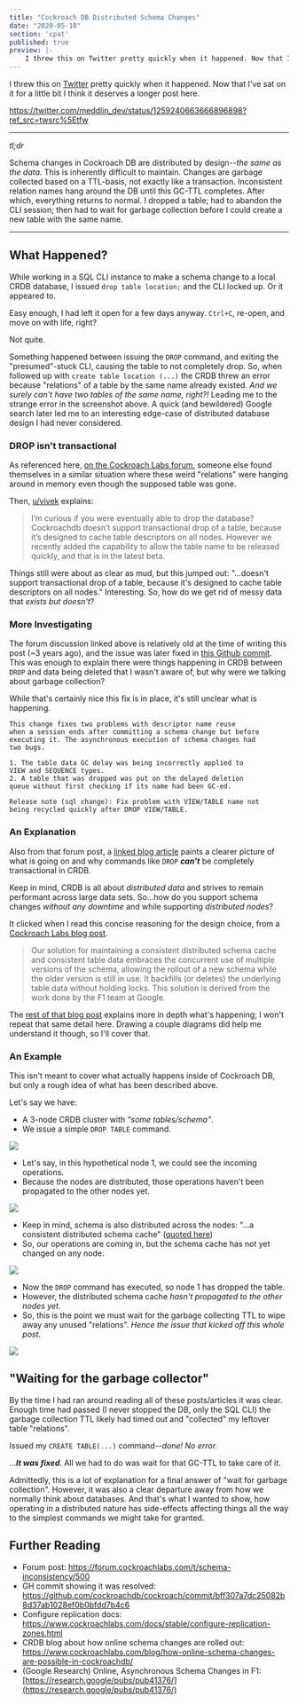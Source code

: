 ```yaml
---
title: "Cockroach DB Distributed Schema Changes"
date: "2020-05-18"
section: 'cpat'
published: true
preview: |-
    I threw this on Twitter pretty quickly when it happened. Now that I've sat on it for a little bit I think it deserves a longer post here. Schema changes in Cockroach DB are distributed by design--the same as the data. This is inherently difficult to maintain.
---
```


I threw this on [Twitter](https://twitter.com/meddlin_dev/status/1259240663666896898) pretty quickly when it happened. Now that I've sat on it for a little bit I think it deserves a longer post here.

https://twitter.com/meddlin_dev/status/1259240663666896898?ref_src=twsrc%5Etfw

<hr />

_tl;dr_

Schema changes in Cockroach DB are distributed by design--_the same as the data._ This is inherently difficult to maintain. Changes are garbage collected based on a TTL-basis, not exactly like a transaction. Inconsistent relation names hang around the DB until this GC-TTL completes. After which, everything returns to normal. I dropped a table; had to abandon the CLI session; then had to wait for garbage collection before I could create a new table with the same name.

<hr />

## What Happened?

While working in a SQL CLI instance to make a schema change to a local CRDB database, I issued `drop table location;` and the CLI locked up. Or it appeared to.

Easy enough, I had left it open for a few days anyway. `Ctrl+C`, re-open, and move on with life, right?

Not quite.

Something happened between issuing the `DROP` command, and exiting the "presumed"-stuck CLI, causing the table to not completely drop. So, when followed up with `create table location (...)` the CRDB threw an error because "relations" of a table by the same name already existed. _And we surely can't have two tables of the same name, right?!_ Leading me to the strange error in the screenshot above. A quick (and bewildered) Google search later led me to an interesting edge-case of distributed database design I had never considered.

### DROP isn't transactional

As referenced here, [on the Cockroach Labs forum](https://forum.cockroachlabs.com/t/schema-inconsistency/500), someone else found themselves in a similar situation where these weird "relations" were hanging around in memory even though the supposed table was gone.

Then, [u/vivek](https://forum.cockroachlabs.com/u/vivek) explains:

> I’m curious if you were eventually able to drop the database? Cockroachdb doesn’t support transactional drop of a table, because it’s designed to cache table descriptors on all nodes. However we recently added the capability to allow the table name to be released quickly, and that is in the latest beta.

Things still were about as clear as mud, but this jumped out: "...doesn't support transactional drop of a table, because it's designed to cache table descriptors on all nodes." Interesting. So, how do we get rid of messy data that _exists but doesn't_?

### More Investigating

The forum discussion linked above is relatively old at the time of writing this post (~3 years ago), and the issue was later fixed in [this Github commit](https://github.com/cockroachdb/cockroach/commit/bff307a7dc25082b8d37ab1028ef0b0bfdd7b4c6). This was enough to explain there were things happening in CRDB between `DROP` and data being deleted that I wasn't aware of, but why were we talking about garbage collection?

While that's certainly nice this fix is in place, it's still unclear what is happening.

> 
```
This change fixes two problems with descriptor name reuse
when a session ends after committing a schema change but before
executing it. The asynchronous execution of schema changes had
two bugs.

1. The table data GC delay was being incorrectly applied to
VIEW and SEQUENCE types.
2. A table that was dropped was put on the delayed deletion
queue without first checking if its name had been GC-ed.

Release note (sql change): Fix problem with VIEW/TABLE name not
being recycled quickly after DROP VIEW/TABLE.
```

### An Explanation

Also from that forum post, a [linked blog article](https://www.cockroachlabs.com/blog/how-online-schema-changes-are-possible-in-cockroachdb/) paints a clearer picture of what is going on and why commands like `DROP`  _**can't**_ be completely transactional in CRDB.

Keep in mind, CRDB is all about _distributed data_ and strives to remain performant across large data sets. So...how do you support schema changes _without any downtime_ and while supporting _distributed nodes_?

It clicked when I read this concise reasoning for the design choice, from a [Cockroach Labs blog post](https://www.cockroachlabs.com/blog/how-online-schema-changes-are-possible-in-cockroachdb/).

> Our solution for maintaining a consistent distributed schema cache and consistent table data embraces the concurrent use of multiple versions of the schema, allowing the rollout of a new schema while the older version is still in use. It backfills (or deletes) the underlying table data without holding locks. This solution is derived from the work done by the F1 team at Google.

The [rest of that blog post](https://www.cockroachlabs.com/blog/how-online-schema-changes-are-possible-in-cockroachdb/) explains more in depth what's happening; I won't repeat that same detail here. Drawing a couple diagrams did help me understand it though, so I'll cover that.

### An Example

This isn't meant to cover what actually happens inside of Cockroach DB, but only a rough idea of what has been described above.

Let's say we have:

- A 3-node CRDB cluster with _"some tables/schema"_.
- We issue a simple `DROP TABLE` command.

<img src="https://meddlin-web.s3.us-east-2.amazonaws.com/2020-05-11_post_crdb-distributed-schema/schema-01.png" />

- Let's say, in this hypothetical node 1, we could see the incoming operations.
- Because the nodes are distributed, those operations haven't been propagated to the other nodes yet.

<img src="https://meddlin-web.s3.us-east-2.amazonaws.com/2020-05-11_post_crdb-distributed-schema/schema-02.png" />

- Keep in mind, schema is also distributed across the nodes: "...a consistent distributed schema cache" ([quoted here](https://www.cockroachlabs.com/blog/how-online-schema-changes-are-possible-in-cockroachdb/))
- So, our operations are coming in, but the schema cache has not yet changed on any node.

<img src="https://meddlin-web.s3.us-east-2.amazonaws.com/2020-05-11_post_crdb-distributed-schema/schema-03.png" />

- Now the `DROP` command has executed, so node 1 has dropped the table.
- However, the distributed schema cache _hasn't propagated to the other nodes yet._
- So, this is the point we must wait for the garbage collecting TTL to wipe away any unused "relations". _Hence the issue that kicked off this whole post._

<img src="https://meddlin-web.s3.us-east-2.amazonaws.com/2020-05-11_post_crdb-distributed-schema/schema-04.png" />

## "Waiting for the garbage collector"

By the time I had ran around reading all of these posts/articles it was clear. Enough time had passed (I never stopped the DB, only the SQL CLI) the garbage collection TTL likely had timed out and "collected" my leftover table "relations". 

Issued my `CREATE TABLE(...)` command--_done! No error._

..._**It was fixed**_. All we had to do was wait for that GC-TTL to take care of it.

Admittedly, this is a lot of explanation for a final answer of "wait for garbage collection". However, it was also a clear departure away from how we normally think about databases. And that's what I wanted to show, how operating in a distributed nature has side-effects affecting things all the way to the simplest commands we might take for granted.

## Further Reading

- Forum post: https://forum.cockroachlabs.com/t/schema-inconsistency/500
- GH commit showing it was resolved: https://github.com/cockroachdb/cockroach/commit/bff307a7dc25082b8d37ab1028ef0b0bfdd7b4c6
- Configure replication docs: https://www.cockroachlabs.com/docs/stable/configure-replication-zones.html
- CRDB blog about how online schema changes are rolled out: https://www.cockroachlabs.com/blog/how-online-schema-changes-are-possible-in-cockroachdb/
- (Google Research) Online, Asynchronous Schema Changes in F1: [https://research.google/pubs/pub41376/](https://research.google/pubs/pub41376/)